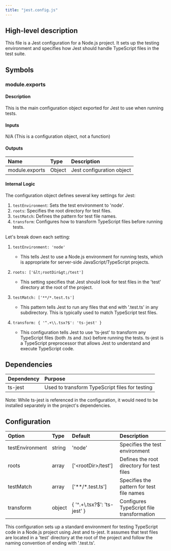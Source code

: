 ```yaml
---
title: "jest.config.js"
---
```


## High-level description
This file is a Jest configuration for a Node.js project. It sets up the testing environment and specifies how Jest should handle TypeScript files in the test suite.

## Symbols

### module.exports
#### Description
This is the main configuration object exported for Jest to use when running tests.

#### Inputs
N/A (This is a configuration object, not a function)

#### Outputs
| Name | Type | Description |
|:-----|:-----|:------------|
| module.exports | Object | Jest configuration object |

#### Internal Logic
The configuration object defines several key settings for Jest:

1. `testEnvironment`: Sets the test environment to 'node'.
2. `roots`: Specifies the root directory for test files.
3. `testMatch`: Defines the pattern for test file names.
4. `transform`: Configures how to transform TypeScript files before running tests.

Let's break down each setting:

1. `testEnvironment: 'node'`
   - This tells Jest to use a Node.js environment for running tests, which is appropriate for server-side JavaScript/TypeScript projects.

2. `roots: ['&lt;rootDir&gt;/test']`
   - This setting specifies that Jest should look for test files in the 'test' directory at the root of the project.

3. `testMatch: ['**/*.test.ts']`
   - This pattern tells Jest to run any files that end with '.test.ts' in any subdirectory. This is typically used to match TypeScript test files.

4. `transform: { '^.+\\.tsx?$': 'ts-jest' }`
   - This configuration tells Jest to use 'ts-jest' to transform any TypeScript files (both .ts and .tsx) before running the tests. ts-jest is a TypeScript preprocessor that allows Jest to understand and execute TypeScript code.

## Dependencies
| Dependency | Purpose |
|:-----------|:--------|
| ts-jest | Used to transform TypeScript files for testing |

Note: While ts-jest is referenced in the configuration, it would need to be installed separately in the project's dependencies.

## Configuration
| Option | Type | Default | Description |
|:-------|:-----|:--------|:------------|
| testEnvironment | string | 'node' | Specifies the test environment |
| roots | array | ['&lt;rootDir&gt;/test'] | Defines the root directory for test files |
| testMatch | array | ['**/*.test.ts'] | Specifies the pattern for test file names |
| transform | object | { '^.+\\.tsx?$': 'ts-jest' } | Configures TypeScript file transformation |

This configuration sets up a standard environment for testing TypeScript code in a Node.js project using Jest and ts-jest. It assumes that test files are located in a 'test' directory at the root of the project and follow the naming convention of ending with '.test.ts'.
